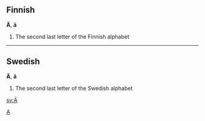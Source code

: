 ==Finnish==
'''Ä''', '''ä'''

#The second last letter of the Finnish alphabet

----

==Swedish==
'''Ä''', '''ä'''

#The second last letter of the Swedish alphabet

[[Category:Latin letters|A]]
[[sv:Ä]]